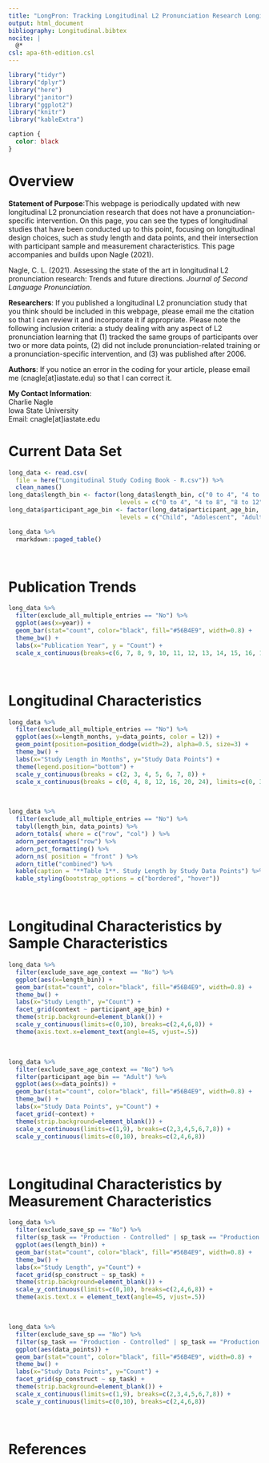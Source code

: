 ---
title: "LongPron: Tracking Longitudinal L2 Pronunciation Research Longitudinally"
output: html_document
bibliography: Longitudinal.bibtex
nocite: |
  @*
csl: apa-6th-edition.csl
---

```{r, load-libs, echo=F, message=F, warning=F}
library("tidyr")
library("dplyr")
library("here")
library("janitor")
library("ggplot2")
library("knitr")
library("kableExtra")
```

```{css, echo=F}
caption {
  color: black
}
```
# Overview
**Statement of Purpose**:This webpage is periodically updated with new longitudinal L2 pronunciation research that does not have a pronunciation-specific intervention. On this page, you can see the types of longitudinal studies that have been conducted up to this point, focusing on longitudinal design choices, such as study length and data points, and their intersection with participant sample and measurement characteristics. This page accompanies and builds upon Nagle (2021).

Nagle, C. L. (2021). Assessing the state of the art in longitudinal L2 pronunciation research: Trends and future directions. *Journal of Second Language Pronunciation*.

**Researchers**: If you published a longitudinal L2 pronunciation study that you think should be included in this webpage, please email me the citation so that I can review it and incorporate it if appropriate. Please note the following inclusion criteria: a study dealing with any aspect of L2 pronunciation learning that (1) tracked the same groups of participants over two or more data points, (2) did not include pronunciation-related training or a pronunciation-specific intervention, and (3) was published after 2006.

**Authors**: If you notice an error in the coding for your article, please email me (cnagle[at]iastate.edu) so that I can correct it.

**My Contact Information**:  
Charlie Nagle  
Iowa State University  
Email: cnagle[at]iastate.edu

# Current Data Set
```{r, load-data, message=F}
long_data <- read.csv(
  file = here("Longitudinal Study Coding Book - R.csv")) %>% 
  clean_names()
long_data$length_bin <- factor(long_data$length_bin, c("0 to 4", "4 to 8", "8 to 12", "12 to 24", "24+"),
                               levels = c("0 to 4", "4 to 8", "8 to 12", "12 to 24", "24+"))
long_data$participant_age_bin <- factor(long_data$participant_age_bin, c("Child", "Adolescent", "Adult"),
                               levels = c("Child", "Adolescent", "Adult"))
```
```{r, print-table}
long_data %>% 
  rmarkdown::paged_table()
```
<br>

# Publication Trends
```{r, gg-yearlypubs-longpron, fig.cap="**Figure 1**. Longitudinal L2 Pronunciation Publications by Year", fig.dim=c(5,4), warning=F}
long_data %>%
  filter(exclude_all_multiple_entries == "No") %>%
  ggplot(aes(x=year)) +
  geom_bar(stat="count", color="black", fill="#56B4E9", width=0.8) +
  theme_bw() +
  labs(x="Publication Year", y = "Count") +
  scale_x_continuous(breaks=c(6, 7, 8, 9, 10, 11, 12, 13, 14, 15, 16, 17, 18, 19, 20))
```
<br>

# Longitudinal Characteristics
```{r, gg-lengthdatapoints, fig.cap="**Figure 2**. Study Length by Data Points", fig.dim=c(5,4), warning=F}
long_data %>%
  filter(exclude_all_multiple_entries == "No") %>%
  ggplot(aes(x=length_months, y=data_points, color = l2)) +
  geom_point(position=position_dodge(width=2), alpha=0.5, size=3) +
  theme_bw() +
  labs(x="Study Length in Months", y="Study Data Points") +
  theme(legend.position="bottom") +
  scale_y_continuous(breaks = c(2, 3, 4, 5, 6, 7, 8)) +
  scale_x_continuous(breaks = c(0, 4, 8, 12, 16, 20, 24), limits=c(0, 30))
```
<br>
```{r}
long_data %>%
  filter(exclude_all_multiple_entries == "No") %>%
  tabyl(length_bin, data_points) %>%
  adorn_totals( where = c("row", "col") ) %>%
  adorn_percentages("row") %>%
  adorn_pct_formatting() %>%
  adorn_ns( position = "front" ) %>%
  adorn_title("combined") %>%
  kable(caption = "**Table 1**. Study Length by Study Data Points") %>%
  kable_styling(bootstrap_options = c("bordered", "hover"))
```
<br>

# Longitudinal Characteristics by Sample Characteristics
```{r, gg-lengthsample, fig.cap="**Figure 3**. Study Length by Learner Age Group and Context of Learning.", fig.dim=c(7,5), warning=F}
long_data %>%
  filter(exclude_save_age_context == "No") %>%
  ggplot(aes(x=length_bin)) + 
  geom_bar(stat="count", color="black", fill="#56B4E9", width=0.8) +
  theme_bw() +
  labs(x="Study Length", y="Count") +
  facet_grid(context ~ participant_age_bin) +
  theme(strip.background=element_blank()) +
  scale_y_continuous(limits=c(0,10), breaks=c(2,4,6,8)) + 
  theme(axis.text.x=element_text(angle=45, vjust=.5))
```
<br>
```{r, gg-pointssample, fig.cap="**Figure 4**. Study Length by Context of Learning for Adult Learners.", fig.dim=c(5,3), warning=F}
long_data %>%
  filter(exclude_save_age_context == "No") %>%
  filter(participant_age_bin == "Adult") %>%
  ggplot(aes(x=data_points)) + 
  geom_bar(stat="count", color="black", fill="#56B4E9", width=0.8) +
  theme_bw() +
  labs(x="Study Data Points", y="Count") +
  facet_grid(~context) +
  theme(strip.background=element_blank()) +
  scale_x_continuous(limits=c(1,9), breaks=c(2,3,4,5,6,7,8)) +
  scale_y_continuous(limits=c(0,10), breaks=c(2,4,6,8))
```
<br>

# Longitudinal Characteristics by Measurement Characteristics
```{r, gg-lengthmeasurement, fig.cap="**Figure 5**. Study Length by Measurement Characteristics.", fig.dim=c(5,5), warning=F}
long_data %>%
  filter(exclude_save_sp == "No") %>%
  filter(sp_task == "Production - Controlled" | sp_task == "Production - Spontaneous") %>%
  ggplot(aes(length_bin)) + 
  geom_bar(stat="count", color="black", fill="#56B4E9", width=0.8) +
  theme_bw() +
  labs(x="Study Length", y="Count") +
  facet_grid(sp_construct ~ sp_task) +
  theme(strip.background=element_blank()) +
  scale_y_continuous(limits=c(0,10), breaks=c(2,4,6,8)) + 
  theme(axis.text.x = element_text(angle=45, vjust=.5))
```
<br>
```{r, gg-pointsmeasurement, fig.cap="**Figure 6**. Study Data Points by Measurement Characteristics.", fig.dim=c(5,5), warning=F}
long_data %>%
  filter(exclude_save_sp == "No") %>%
  filter(sp_task == "Production - Controlled" | sp_task == "Production - Spontaneous") %>%
  ggplot(aes(data_points)) + 
  geom_bar(stat="count", color="black", fill="#56B4E9", width=0.8) +
  theme_bw() +
  labs(x="Study Data Points", y="Count") +
  facet_grid(sp_construct ~ sp_task) +
  theme(strip.background=element_blank()) +
  scale_x_continuous(limits=c(1,9), breaks=c(2,3,4,5,6,7,8)) +
  scale_y_continuous(limits=c(0,10), breaks=c(2,4,6,8))
```
<br>

# References
